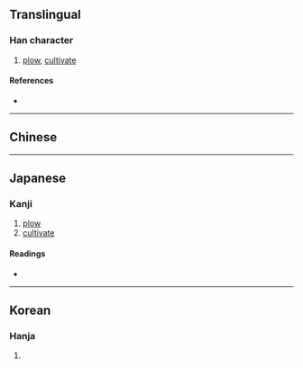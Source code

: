 {{character info/new}}
==Translingual==

===Han character===
{{Han char|rn=102|rad=田|as=04|sn=9|four=|canj=WTT,XWTT|ids=⿰田井}}

# [[plow]], [[cultivate]]

====References====
* {{Han ref|kx=0760.160|dkj=21773|dj=1170.090|hdz=42531.070|uh=754A|ud=30026}}

----

==Chinese==
{{zh-see|耕|v}}

----

==Japanese==

===Kanji===
{{ja-kanji|grade=|rs=田04}}

# [[plow]]
# [[cultivate]]

====Readings====
* {{ja-readings|on=[[こう]] (kō)|kun=[[たがやす]] (tagayasu)|nanori=}}

----

==Korean==

===Hanja===
{{ko-hanja|hangeul=경|eumhun=|rv=gyeong|mr=kyŏng|y=kyeng}}

# {{defn|lang=ko|sort=田04}}